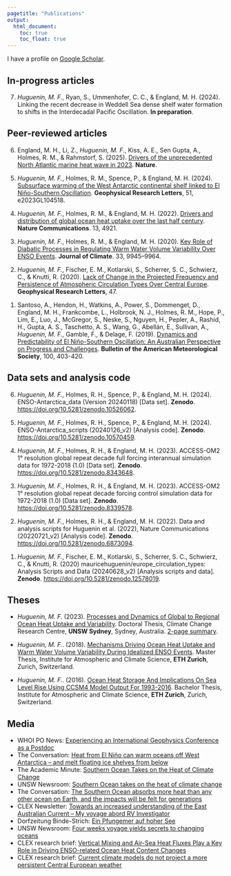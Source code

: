 ```yaml
---
pagetitle: "Publications"
output:
  html_document: 
    toc: true
    toc_float: true
---
```

<link rel="shortcut icon" type="image/x-icon" href="favicon.ico">
<!-- Specifics for including altmetric on the homepage -->
<script type='text/javascript' src='https://d1bxh8uas1mnw7.cloudfront.net/assets/embed.js'></script>

<link rel="stylesheet" href="styles.css" type="text/css">

I have a profile on [Google Scholar](https://scholar.google.com/citations?hl=en&user=UI4wCAEAAAAJ){target="_blank"}.

## In-progress articles
<!----> 7. *Huguenin, M. F.*, Ryan, S., Ummenhofer, C. C., & England, M. H. (2024). Linking the recent decrease in Weddell Sea dense shelf water formation to shifts in the Interdecadal Pacific Oscillation. **In preparation**.

## Peer-reviewed articles
<!----> 6. England, M. H., Li, Z., *Huguenin, M. F.*, Kiss, A. E., Sen Gupta, A., Holmes, R. M., & Rahmstorf, S. (2025). [Drivers of the unprecedented North Atlantic marine heat wave in 2023](https://doi.org/10.1038/s41586-025-08903-5). **Nature**.

<!----> 5. *Huguenin, M. F.*, Holmes, R. M., Spence, P., & England, M. H. (2024). [Subsurface warming of the West Antarctic continental shelf linked to El Niño-Southern Oscillation](https://doi.org/10.1029/2023GL104518). **Geophysical Research Letters**, 51, e2023GL104518.

<!-- <div class='altmetric-embed' data-badge-popover="left" data-badge-type='donut' data-hide-no-mentions="true" data-doi="10.1029/2019GL086132" style="float:right;"></div> -->

<!----> 4. *Huguenin, M. F.*, Holmes, R. M., & England, M. H. (2022). [Drivers and distribution of global ocean heat uptake over the last half century](https://doi.org/10.1038/s41467-022-32540-5). **Nature Communications**. 13, 4921.

<!----> 3. *Huguenin, M. F.*, Holmes, R. M., & England, M. H. (2020). [Key Role of Diabatic Processes in Regulating Warm Water Volume Variability Over ENSO Events](https://doi.org/10.1175/JCLI-D-20-0198.1). **Journal of Climate**. 33, 9945–9964.

<!----> 2. *Huguenin, M. F.*, Fischer, E. M., Kotlarski, S., Scherrer, S. C., Schwierz, C., & Knutti, R. (2020). [Lack of Change in the Projected Frequency and Persistence of Atmospheric Circulation Types Over Central Europe](https://doi.org/10.1029/2019GL086132). **Geophysical Research Letters**, 47.

<!----> 1. Santoso, A., Hendon, H., Watkins, A., Power, S., Dommenget, D., England, M. H., Frankcombe, L., Holbrook, N. J., Holmes, R. M., Hope, P., Lim, E., Luo, J., McGregor, S., Neske, S., Nguyen, H., Pepler, A., Rashid, H., Gupta, A. S., Taschetto, A. S., Wang, G., Abellán, E., Sullivan, A., *Huguenin, M. F.*, Gamble, F., & Delage, F. (2019). [Dynamics and Predictability of El Niño-Southern Oscillation: An Australian Perspective on Progress and Challenges](https://doi.org/10.1175/BAMS-D-18-0057.1). **Bulletin of the American Meteorological Society**, 100, 403-420.

## Data sets and analysis code
<!----> 6. *Huguenin, M. F.*, Holmes, R. H., Spence, P., & England, M. H. (2024). ENSO-Antarctica_data (Version 20240118) [Data set]. **Zenodo**. [https://doi.org/10.5281/zenodo.10526062](https://doi.org/10.5281/zenodo.10526062).

<!----> 5. *Huguenin, M. F.*, Holmes, R. H., Spence, P., & England, M. H. (2024). ENSO-Antarctica_scripts (20240126_v2) [Analysis code]. **Zenodo**.
[https://doi.org/10.5281/zenodo.10570459](https://doi.org/10.5281/zenodo.10570459).

<!----> 4. *Huguenin, M. F.*, Holmes, R. H., & England, M. H. (2023). ACCESS-OM2 1° resolution global repeat decade full forcing interannual simulation data for 1972-2018 (1.0) [Data set]. **Zenodo**. [https://doi.org/10.5281/zenodo.8343648](https://doi.org/10.5281/zenodo.8343648).

<!----> 3. *Huguenin, M. F.*, Holmes, R. H., & England, M. H. (2023). ACCESS-OM2 1° resolution global repeat decade forcing control simulation data for 1972-2018 (1.0) [Data set]. **Zenodo**. [https://doi.org/10.5281/zenodo.8339578](https://doi.org/10.5281/zenodo.8339578).

<!----> 2. *Huguenin, M. F.*, Holmes, R. H., & England, M. H. (2022). Data and analysis scripts for Huguenin et al. (2022), Nature Communications (20220721_v2) [Analysis code]. **Zenodo**. [https://doi.org/10.5281/zenodo.6873094](https://doi.org/10.5281/zenodo.6873094).

<!----> 1. *Huguenin, M. F.*, Fischer, E. M., Kotlarski, S., Scherrer, S. C., Schwierz, C., & Knutti, R. (2020) mauricehuguenin/europe_circulation_types: Analysis Scripts and Data (20240628_v2) [Analysis scripts and data]. **Zenodo**. [https://doi.org/10.5281/zenodo.12578019](https://doi.org/10.5281/zenodo.12578019).

## Theses
- *Huguenin, M. F.* (2023). [Processes and Dynamics of Global to Regional Ocean Heat Uptake and Variability](https://doi.org/10.26190/unsworks/25224). Doctoral Thesis, Climate Change Research Centre, **UNSW Sydney**, Sydney, Australia. [2-page summary](files/Huguenin_Maurice_Thesis_Summary_20241219.pdf).


- *Huguenin, M. F.*. (2018). [Mechanisms Driving Ocean Heat Uptake and Warm Water Volume Variability During Idealized ENSO Events](files/msc_thesis_maurice_huguenin_2018.pdf). Master Thesis, Institute for Atmospheric and Climate Science, **ETH Zurich**, Zurich, Switzerland.

- *Huguenin, M. F.*. (2016). [Ocean Heat Storage And Implications On Sea Level Rise Using CCSM4 Model Output For 1993-2016](files/bsc_thesis_maurice_huguenin_2016.pdf). Bachelor Thesis, Institute for Atmospheric and Climate Science, **ETH Zurich**, Zurich, Switzerland.


## Media
- WHOI PO News: [Experiencing an International Geophysics Conference as a Postdoc](https://www.whoi.edu/experiencing-an-international-geophysics-conference-as-a-postdoc/)
- The Conversation: [Heat from El Niño can warm oceans off West Antarctica – and melt floating ice shelves from below](https://theconversation.com/heat-from-el-nino-can-warm-oceans-off-west-antarctica-and-melt-floating-ice-shelves-from-below-226233)
- The Academic Minute: [Southern Ocean Takes on the Heat of Climate Change](https://academicminute.org/2022/12/maurice-huguenin-university-of-new-south-wales-southern-ocean-takes-on-the-heat-of-climate-change/)
- UNSW Newsroom: [Southern Ocean takes on the heat of climate change](https://newsroom.unsw.edu.au/news/science-tech/southern-ocean-takes-heat-climate-change)
- The Conversation: [The Southern Ocean absorbs more heat than any other ocean on Earth, and the impacts will be felt for generations](https://theconversation.com/the-southern-ocean-absorbs-more-heat-than-any-other-ocean-on-earth-and-the-impacts-will-be-felt-for-generations-189561)
- CLEX Newsletter: [Towards an increased understanding of the East Australian Current – My voyage abord RV Investigator](https://climateextremes.org.au/towards-an-increased-understanding-of-the-east-australian-current-my-voyage-abord-rv-investigator/)
- Dorfzeitung Binde-Strich: [Ein Pfungemer auf hoher See](media/BindeStrich_08_21_Seite21.pdf) 
- UNSW Newsroom: [Four weeks voyage yields secrets to changing oceans](https://newsroom.unsw.edu.au/news/science-tech/four-week-voyage-yields-secrets-changing-oceans)
- CLEX research brief: [Vertical Mixing and Air-Sea Heat Fluxes Play a Key Role in Driving ENSO-related Ocean Heat Content Changes](media/CLEX_ResearchBrief_ENSO_WWV_2020.pdf)
- CLEX research brief: [Current climate models do not project a more persistent Central European weather](https://climateextremes.org.au/research-brief-current-climate-models-do-not-project-a-more-persistent-central-european-circulation/)

<!-- A full list of publications is available at the above Google scholar link. -->


